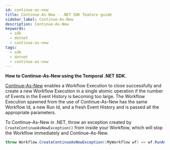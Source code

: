 ```yaml
---
id: continue-as-new
title: Continue-As-New - .NET SDK feature guide
sidebar_label: Continue-As-New
description: Continue-As-New
keywords:
  - sdk
  - dotnet
  - continue-as-new
tags:
  - sdk
  - dotnet
  - continue-as-new
---
```


**How to Continue-As-New using the Temporal .NET SDK.**

[Continue-As-New](/workflows#continue-as-new) enables a Workflow Execution to close successfully and create a new Workflow Execution in a single atomic operation if the number of Events in the Event History is becoming too large.
The Workflow Execution spawned from the use of Continue-As-New has the same Workflow Id, a new Run Id, and a fresh Event History and is passed all the appropriate parameters.

To Continue-As-New in .NET, throw an exception created by `CreateContinueAsNewException()` from inside your Workflow, which will stop the Workflow immediately and Continue-As-New.

```csharp
throw Workflow.CreateContinueAsNewException((MyWorkflow wf) => wf.RunAsync(myNewParam));
```
